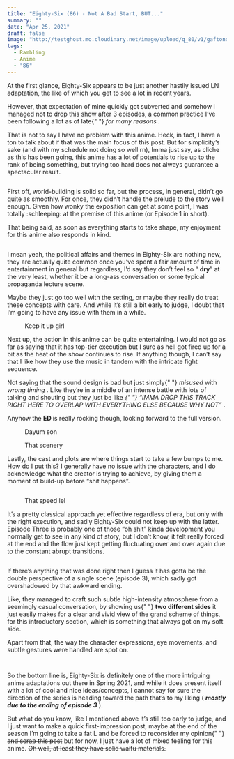 ```yaml
---
title: "Eighty-Six (86) - Not A Bad Start, BUT..."
summary: ""
date: "Apr 25, 2021"
draft: false
image: "http://testghost.mo.cloudinary.net/image/upload/q_80/v1/gaftonosh/2021/10/2021-04-25-19_39_33-greenshot.webp"
tags:
  - Rambling
  - Anime
  - "86"
---
```


<div className="richtext pb-8">
  <p>
    At the first glance, Eighty-Six appears to be just another hastily issued LN
    adaptation, the like of which you get to see a lot in recent years.
  </p>
  <p>
    However, that expectation of mine quickly got subverted and somehow I
    managed not to drop this show after 3 episodes, a common practice I’ve been
    following a lot as of late{" "}
    <em>
      <em>for many reasons</em>
    </em>
    .
  </p>
  <p>
    That is not to say I have no problem with this anime. Heck, in fact, I have
    a ton to talk about if that was the main focus of this post. But for
    simplicity’s sake (and with my schedule not doing so well rn), Imma just
    say, as cliche as this has been going, this anime has a lot of potentials to
    rise up to the rank of being something, but trying too hard does not always
    guarantee a spectacular result.
  </p>
  <figure className="kg-card kg-image-card">
    <img
      src="http://testghost.mo.cloudinary.net/image/upload/q_80/v1/gaftonosh/2021/10/2021-04-25-11_01_47-greenshot.webp"
      alt=""
      height={1069}
      loading="lazy"
      width={1901}
      className="kg-image hoverZoomLink"
    />
  </figure>
  <p>
    First off, world-building is solid so far, but the process, in general,
    didn’t go quite as smoothly. For once, they didn’t handle the prelude to the
    story well enough. Given how wonky the exposition can get at some point, I
    was totally :schleeping: at the premise of this anime (or Episode 1 in
    short).
  </p>
  <p>
    That being said, as soon as everything starts to take shape, my enjoyment
    for this anime also responds in kind.
  </p>
  <figure className="kg-card kg-image-card">
    <img
      src="http://testghost.mo.cloudinary.net/image/upload/q_80/v1/gaftonosh/2021/10/2021-04-25-10_12_56-greenshot.webp"
      alt=""
      height={1069}
      loading="lazy"
      width={1901}
      className="kg-image hoverZoomLink"
    />
  </figure>
  <p>
    I mean yeah, the political affairs and themes in Eighty-Six are nothing new,
    they are actually quite common once you’ve spent a fair amount of time in
    entertainment in general but regardless, I’d say they don’t feel so “
    <strong>dry</strong>” at the very least, whether it be a long-ass
    conversation or some typical propaganda lecture scene.
  </p>
  <p>
    Maybe they just go too well with the setting, or maybe they really do treat
    these concepts with care. And while it’s still a bit early to judge, I doubt
    that I’m going to have any issue with them in a while.
  </p>
  <figure className="kg-card kg-card-hascaption kg-gallery-card kg-width-wide">
    <div className="kg-gallery-container">
      <div className="kg-gallery-row">
        <div className="kg-gallery-image">
          <img
            src="http://testghost.mo.cloudinary.net/image/upload/q_80/v1/gaftonosh/2021/10/2021-04-25-10_14_35-greenshot.webp"
            alt=""
            height={1069}
            loading="lazy"
            width={1901}
            className="hoverZoomLink"
          />
        </div>
        <div className="kg-gallery-image">
          <img
            src="http://testghost.mo.cloudinary.net/image/upload/q_80/v1/gaftonosh/2021/10/2021-04-25-10_14_42-greenshot.webp"
            alt=""
            height={1069}
            loading="lazy"
            width={1901}
            className="hoverZoomLink"
          />
        </div>
      </div>
    </div>
    <figcaption>Keep it up girl</figcaption>
  </figure>
  <p>
    Next up, the action in this anime can be quite entertaining. I would not go
    as far as saying that it has top-tier execution but I sure as hell got fired
    up for a bit as the heat of the show continues to rise. If anything though,
    I can’t say that I like how they use the music in tandem with the intricate
    fight sequence.
  </p>
  <p>
    Not saying that the sound design is bad but just simply{" "}
    <em>
      <em>misused </em>
    </em>
    with
    <em>
      <em> wrong timing</em>
    </em>
    . Like they’re in a middle of an intense battle with lots of talking and shouting
    but they just be like
    <em>
      {" "}
      “IMMA DROP THIS TRACK RIGHT HERE TO OVERLAP WITH EVERYTHING ELSE BECAUSE WHY
      NOT”
    </em>
    .
  </p>
  <p>
    Anyhow the <strong>ED </strong>is really rocking though, looking forward to
    the full version.
  </p>
  <figure className="kg-card kg-image-card kg-card-hascaption">
    <img
      src="http://testghost.mo.cloudinary.net/image/upload/q_80/v1/gaftonosh/2021/10/2021-04-25-19_38_54-greenshot-1.webp"
      alt=""
      height={1080}
      loading="lazy"
      width={1920}
      className="kg-image hoverZoomLink"
    />
    <figcaption>Dayum son</figcaption>
  </figure>
  <figure className="kg-card kg-card-hascaption kg-gallery-card kg-width-wide">
    <div className="kg-gallery-container">
      <div className="kg-gallery-row">
        <div className="kg-gallery-image">
          <img
            src="http://testghost.mo.cloudinary.net/image/upload/q_80/v1/gaftonosh/2021/10/2021-04-25-19_39_13-greenshot.webp"
            alt=""
            height={1080}
            loading="lazy"
            width={1920}
            className="hoverZoomLink"
          />
        </div>
        <div className="kg-gallery-image">
          <img
            src="http://testghost.mo.cloudinary.net/image/upload/q_80/v1/gaftonosh/2021/10/2021-04-25-19_39_33-greenshot.webp"
            alt=""
            height={1080}
            loading="lazy"
            width={1920}
            className="hoverZoomLink"
          />
        </div>
      </div>
    </div>
    <figcaption>That scenery</figcaption>
  </figure>
  <p>
    Lastly, the cast and plots are where things start to take a few bumps to me.
    How do I put this? I generally have no issue with the characters, and I do
    acknowledge what the creator is trying to achieve, by giving them a moment
    of build-up before “shit happens”.
  </p>
  <figure className="kg-card kg-image-card">
    <img
      src="http://testghost.mo.cloudinary.net/image/upload/q_80/v1/gaftonosh/2021/10/2021-04-25-10_46_06-greenshot-1.webp"
      alt=""
      height={1069}
      loading="lazy"
      width={1901}
      className="kg-image hoverZoomLink"
    />
  </figure>
  <figure className="kg-card kg-card-hascaption kg-gallery-card kg-width-wide">
    <div className="kg-gallery-container">
      <div className="kg-gallery-row">
        <div className="kg-gallery-image">
          <img
            src="http://testghost.mo.cloudinary.net/image/upload/q_80/v1/gaftonosh/2021/10/2021-04-25-10_40_18-greenshot.webp"
            alt=""
            height={1069}
            loading="lazy"
            width={1901}
            className="hoverZoomLink"
          />
        </div>
        <div className="kg-gallery-image">
          <img
            src="http://testghost.mo.cloudinary.net/image/upload/q_80/v1/gaftonosh/2021/10/2021-04-25-10_40_13-greenshot.webp"
            alt=""
            height={1069}
            loading="lazy"
            width={1901}
            className="hoverZoomLink"
          />
        </div>
      </div>
    </div>
    <figcaption>That speed lel</figcaption>
  </figure>
  <p>
    It’s a pretty classical approach yet effective regardless of era, but only
    with the right execution, and sadly Eighty-Six could not keep up with the
    latter. Episode Three is probably one of those “oh shit” kinda development
    you normally get to see in any kind of story, but I don’t know, it felt
    really forced at the end and the flow just kept getting fluctuating over and
    over again due to the constant abrupt transitions.
  </p>
  <figure className="kg-card kg-image-card">
    <img
      src="http://testghost.mo.cloudinary.net/image/upload/q_80/v1/gaftonosh/2021/10/2021-04-25-10_53_17-greenshot.webp"
      alt=""
      height={1069}
      loading="lazy"
      width={1901}
      className="kg-image hoverZoomLink"
    />
  </figure>
  <p>
    If there’s anything that was done right then I guess it has gotta be the
    double perspective of a single scene (episode 3), which sadly got
    overshadowed by that awkward ending.
  </p>
  <p>
    Like, they managed to craft such subtle high-intensity atmosphere from a
    seemingly casual conversation, by showing us{" "}
    <strong>two different sides</strong> it just easily makes for a clear and
    vivid view of the grand scheme of things, for this introductory section,
    which is something that always got on my soft side.
  </p>
  <p>
    Apart from that, the way the character expressions, eye movements, and
    subtle gestures were handled are spot on.
  </p>
  <figure className="kg-card kg-gallery-card kg-width-wide">
    <div className="kg-gallery-container">
      <div className="kg-gallery-row">
        <div className="kg-gallery-image">
          <img
            src="http://testghost.mo.cloudinary.net/image/upload/q_80/v1/gaftonosh/2021/10/2021-04-25-10_52_03-greenshot.webp"
            alt=""
            height={1069}
            loading="lazy"
            width={1901}
            className="hoverZoomLink"
          />
        </div>
        <div className="kg-gallery-image">
          <img
            src="http://testghost.mo.cloudinary.net/image/upload/q_80/v1/gaftonosh/2021/10/2021-04-25-10_51_22-greenshot.webp"
            alt=""
            height={1069}
            loading="lazy"
            width={1901}
            className="hoverZoomLink"
          />
        </div>
      </div>
    </div>
  </figure>
  <figure className="kg-card kg-image-card">
    <img
      src="http://testghost.mo.cloudinary.net/image/upload/q_80/v1/gaftonosh/2021/10/2021-04-25-11_02_04-greenshot.webp"
      alt=""
      height={1069}
      loading="lazy"
      width={1901}
      className="kg-image hoverZoomLink"
    />
  </figure>
  <p>
    So the bottom line is, Eighty-Six is definitely one of the more intriguing
    anime adaptations out there in Spring 2021, and while it does present itself
    with a lot of cool and nice ideas/concepts, I cannot say for sure the
    direction of the series is heading toward the path that’s to my liking (
    <em>
      <em>
        <strong>mostly due to the ending of episode 3</strong>
      </em>
    </em>
    ).
  </p>
  <p>
    But what do you know, like I mentioned above it’s still too early to judge,
    and I just want to make a quick first-impression post, maybe at the end of
    the season I’m going to take a fat L and be forced to reconsider my opinion{" "}
    <s>and scrap this post</s> but for now, I just have a lot of mixed feeling
    for this anime. <s>Oh well, at least they have solid waifu materials.</s>
  </p>
  <figure className="kg-card kg-image-card">
    <img
      src="http://testghost.mo.cloudinary.net/image/upload/q_80/v1/gaftonosh/2021/10/2021-04-25-10_39_26-greenshot.webp"
      alt=""
      height={1069}
      loading="lazy"
      width={1901}
      className="kg-image hoverZoomLink"
    />
  </figure>
</div>
